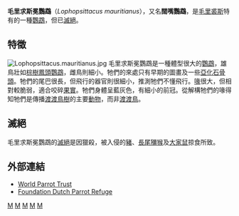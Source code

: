 {{Speciesbox
| taxon = Lophopsittacus mauritianus
| status = EX
| status_system = iucn3.1
| extinct = 1680年
| image = Extinctbirds1907 P7 Lophopsittacus mauritianus0295.png
| binomial_authority = ([[理查·歐文|Owen]], 1866)
}}

'''毛里求斯冕鸚鵡'''（''Lophopsittacus mauritianus''），又名'''闊嘴鸚鵡'''，是[[毛里裘斯|毛里裘斯]]特有的一種[[鸚鵡|鸚鵡]]，但已[[滅絕|滅絕]]。

==特徵==
[[Image:Lophopsittacus.mauritianus.jpg|upright]]
毛里求斯冕鸚鵡是一種體型很大的[[鸚鵡|鸚鵡]]，雄鳥壯如[[棕樹鳳頭鸚鵡|棕樹鳳頭鸚鵡]]，雌鳥則細小。牠們的來處只有早期的圖畫及一些[[亞化石|亞化石]][[骨頭|骨頭]]。牠們的尾巴很長，但飛行的器官則很細小，推測牠們不懂飛行。[[鳥喙|喙]]很大，但相對較脆弱，適合咬碎[[果實|果實]]。牠們身體呈藍灰色，有細小的前冠。從解構牠們的喙得知牠們是傳播[[渡渡鳥樹|渡渡鳥樹]]的主要[[動物|動物]]，而非[[渡渡鳥|渡渡鳥]]。

==滅絕==
毛里求斯冕鸚鵡的[[滅絕|滅絕]]是因獵殺，被入侵的[[豬|豬]]、[[長尾獼猴|長尾獼猴]]及[[大家鼠|大家鼠]]掠食所致。

==外部連結==
* [http://www.parrots.org/index.php/encyclopedia/profile/broad_billed_parrot/ World Parrot Trust] {{Wayback|url=http://www.parrots.org/index.php/encyclopedia/profile/broad_billed_parrot/ |date=20090313234032 }}
* [https://web.archive.org/web/20080820215709/http://www.papegaai.org/lexicon/l5206.htm Foundation Dutch Parrot Refuge]
{{Taxonbar|from=Q93553}}

[[Category:IUCN紅色名錄絕滅物種|M]]
[[Category:鹦鹉科|M]]
[[Category:冕鸚鵡属|M]]
[[Category:不会飞的鸟|M]]
[[Category:1866年描述的鸟类|M]]